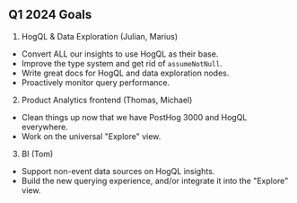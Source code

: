 ## Q1 2024 Goals

1. HogQL & Data Exploration (Julian, Marius)
  - Convert ALL our insights to use HogQL as their base.
  - Improve the type system and get rid of `assumeNotNull`.
  - Write great docs for HogQL and data exploration nodes.
  - Proactively monitor query performance.

2. Product Analytics frontend (Thomas, Michael)
  - Clean things up now that we have PostHog 3000 and HogQL everywhere.
  - Work on the universal "Explore" view. 

3. BI (Tom)
  - Support non-event data sources on HogQL insights.
  - Build the new querying experience, and/or integrate it into the "Explore" view.
  

